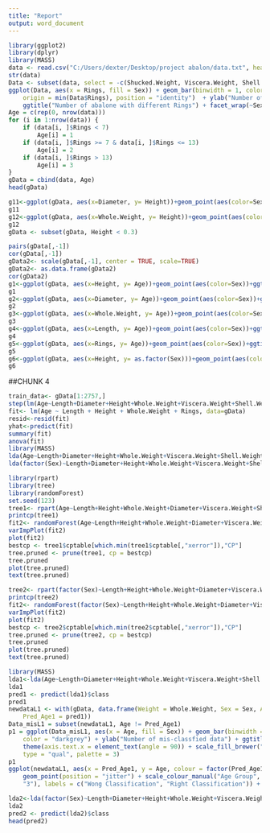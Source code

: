 ---
title: "Report"
output: word_document
---



```{r,echo=FALSE}
library(ggplot2)
library(dplyr)
library(MASS)
data <- read.csv("C:/Users/dexter/Desktop/project abalon/data.txt", header=TRUE, col.names = c("Sex","Length","Diameter","Height","Whole.Weight","Shucked.Weight","Viscera.Weight","Shell.Weight","Rings"))
str(data)
Data <- subset(data, select = -c(Shucked.Weight, Viscera.Weight, Shell.Weight))
ggplot(Data, aes(x = Rings, fill = Sex)) + geom_bar(binwidth = 1, color = "blue", 
    origin = min(Data$Rings), position = "identity")  + ylab("Number of abalone") + 
    ggtitle("Number of abalone with different Rings") + facet_wrap(~Sex, ncol = 3)
Age = c(rep(0, nrow(data)))
for (i in 1:nrow(data)) {
    if (data[i, ]$Rings < 7) 
        Age[i] = 1
    if (data[i, ]$Rings >= 7 & data[i, ]$Rings <= 13) 
        Age[i] = 2
    if (data[i, ]$Rings > 13) 
        Age[i] = 3
}
gData = cbind(data, Age)
head(gData)
```


```{r}
g11<-ggplot(gData, aes(x=Diameter, y= Height))+geom_point(aes(color=Sex))+ggtitle("Diameter vs Height")
g11
g12<-ggplot(gData, aes(x=Whole.Weight, y= Height))+geom_point(aes(color=Sex))+ggtitle("Whole Weight vs Height")
g12
gData <- subset(gData, Height < 0.3)
```


```{r}
pairs(gData[,-1])
cor(gData[,-1])
gData2<- scale(gData[,-1], center = TRUE, scale=TRUE)
gData2<- as.data.frame(gData2)
cor(gData2)
g1<-ggplot(gData, aes(x=Height, y= Age))+geom_point(aes(color=Sex))+ggtitle("Age vs Height")
g1
g2<-ggplot(gData, aes(x=Diameter, y= Age))+geom_point(aes(color=Sex))+ggtitle("Age vs Diameter")
g2
g3<-ggplot(gData, aes(x=Whole.Weight, y= Age))+geom_point(aes(color=Sex))+ggtitle("Age vs Whole Weight")
g3
g4<-ggplot(gData, aes(x=Length, y= Age))+geom_point(aes(color=Sex))+ggtitle("Age vs Length")
g4
g5<-ggplot(gData, aes(x=Rings, y= Age))+geom_point(aes(color=Sex))+ggtitle("Age vs Rings")
g5
g6<-ggplot(gData, aes(x=Height, y= as.factor(Sex)))+geom_point(aes(color=Sex))+ggtitle("Age vs Rings")
g6
```


##CHUNK 4
```{r,echo=FALSE}
train_data<- gData[1:2757,]
step(lm(Age~Length+Diameter+Height+Whole.Weight+Viscera.Weight+Shell.Weight+Rings, data=train_data), direction="backward")
fit<- lm(Age ~ Length + Height + Whole.Weight + Rings, data=gData)
resid<-resid(fit)
yhat<-predict(fit)
summary(fit)
anova(fit)
library(MASS)
lda(Age~Length+Diameter+Height+Whole.Weight+Viscera.Weight+Shell.Weight+Rings, data=train_data)
lda(factor(Sex)~Length+Diameter+Height+Whole.Weight+Viscera.Weight+Shell.Weight+Rings, data=train_data)
```



```{r, echo=FALSE}
library(rpart)
library(tree)
library(randomForest)
set.seed(123)
tree1<- rpart(Age~Length+Height+Whole.Weight+Diameter+Viscera.Weight+Shell.Weight,data=train_data,control = rpart.control(cp = 0.01))
printcp(tree1)
fit2<- randomForest(Age~Length+Height+Whole.Weight+Diameter+Viscera.Weight+Shell.Weight, data=train_data)
varImpPlot(fit2)
plot(fit2)
bestcp <- tree1$cptable[which.min(tree1$cptable[,"xerror"]),"CP"]
tree.pruned <- prune(tree1, cp = bestcp)
tree.pruned
plot(tree.pruned)
text(tree.pruned)
```

```{r,echo=FALSE}
tree2<- rpart(factor(Sex)~Length+Height+Whole.Weight+Diameter+Viscera.Weight+Shell.Weight,data=train_data,control = rpart.control(cp = 0.001))
printcp(tree2)
fit2<- randomForest(factor(Sex)~Length+Height+Whole.Weight+Diameter+Viscera.Weight+Shell.Weight, data=train_data)
varImpPlot(fit2)
plot(fit2)
bestcp <- tree2$cptable[which.min(tree2$cptable[,"xerror"]),"CP"]
tree.pruned <- prune(tree2, cp = bestcp)
tree.pruned
plot(tree.pruned)
text(tree.pruned)
```

```{r, echo=FALSE}
library(MASS)
lda1<-lda(Age~Length+Diameter+Height+Whole.Weight+Viscera.Weight+Shell.Weight, data= gData)
lda1
pred1 <- predict(lda1)$class
pred1
newdataL1 <- with(gData, data.frame(Weight = Whole.Weight, Sex = Sex, Age = Age, 
    Pred_Age1 = pred1))
Data_misL1 = subset(newdataL1, Age != Pred_Age1)
p1 = ggplot(Data_misL1, aes(x = Age, fill = Sex)) + geom_bar(binwidth = 1/2, 
    color = "darkgrey") + ylab("Number of mis-classfied data") + ggtitle(" Using all predictors") + 
    theme(axis.text.x = element_text(angle = 90)) + scale_fill_brewer("Sex", 
    type = "qual", palette = 3)
p1
ggplot(newdataL1, aes(x = Pred_Age1, y = Age, colour = factor(Pred_Age1 == Age))) + 
    geom_point(position = "jitter") + scale_colour_manual("Age Group", values = c("2", 
    "3"), labels = c("Wong Classification", "Right Classification")) + ggtitle("Classification using Feature Vectors")
```



```{r,echo=FALSE}
lda2<-lda(factor(Sex)~Length+Diameter+Height+Whole.Weight+Viscera.Weight+Shell.Weight, data= gData)
lda2
pred2 <- predict(lda2)$class
head(pred2)
```